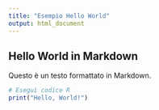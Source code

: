 ```yaml
---
title: "Esempio Hello World"
output: html_document
---
```


## Hello World in Markdown

Questo è un testo formattato in Markdown.

```r
# Esegui codice R
print("Hello, World!")
```

